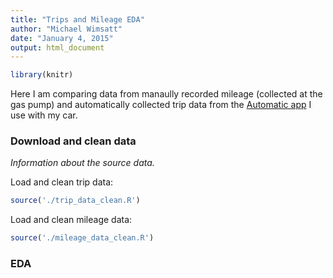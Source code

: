 ```yaml
---
title: "Trips and Mileage EDA"
author: "Michael Wimsatt"
date: "January 4, 2015"
output: html_document
---
```


```r
library(knitr)
```

Here I am comparing data from manaully recorded mileage (collected at the gas pump) and automatically collected trip data from the [Automatic app](http://automatic.com) I use with my car. 

### Download and clean data

*Information about the source data.*

Load and clean trip data:

```r
source('./trip_data_clean.R')
```

Load and clean mileage data:

```r
source('./mileage_data_clean.R')
```


### EDA


